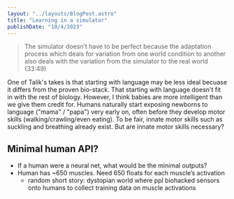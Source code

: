 ```yaml
---
layout: "../layouts/BlogPost.astro"
title: "Learning in a simulator"
publishDate: "10/4/2023"
---
```



> The simulator doesn’t have to be perfect because the adaptation process which deals for variation from one world condition to another also deals with the variation from the simulator to the real world (33:49)


<YouTube id="https://www.youtube.com/embed/kOfesqNz2xU?si=pWLIaXV0FhKQpx9I&amp;start=2029" />


One of Talik's takes is that starting with language may be less ideal becuase it differs from the proven bio-stack. That starting with language doesn't fit in with the rest of biology. However, I think babies are more intelligent than we give them credit for. Humans naturally start exposing newborns to language ("mama" / "papa") very early on, often before they develop motor skills (walking/crawling/even eating). To be fair, innate motor skills such as suckling and breathing already exist. But are innate motor skills necessary?

## Minimal human API?

- If a human were a neural net, what would be the minimal outputs?
- Human has ~650 muscles. Need 650 floats for each muscle’s activation
  - random short story: dystopian world where ppl biohacked sensors onto humans to collect training data on muscle activations
